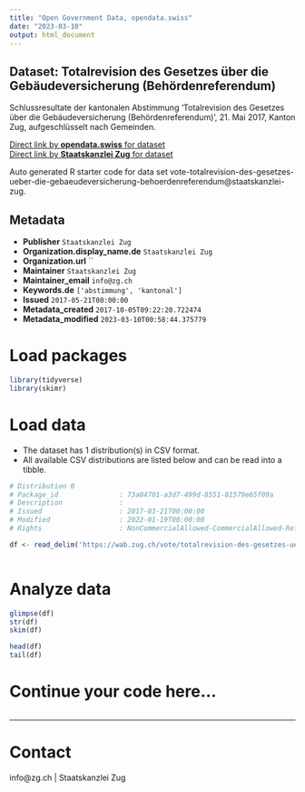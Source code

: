 ```yaml
---
title: "Open Government Data, opendata.swiss"
date: "2023-03-10"
output: html_document
---
```


## Dataset: Totalrevision des Gesetzes über die Gebäudeversicherung (Behördenreferendum)

Schlussresultate der kantonalen Abstimmung 'Totalrevision des Gesetzes über die Gebäudeversicherung (Behördenreferendum)', 21. Mai 2017, Kanton Zug, aufgeschlüsselt nach Gemeinden.

[Direct link by **opendata.swiss** for dataset](https://opendata.swiss/de/dataset/totalrevision-des-gesetzes-uber-die-gebaudeversicherung-behordenreferendum)<br>
[Direct link by **Staatskanzlei Zug** for dataset](https://wab.zug.ch/vote/totalrevision-des-gesetzes-ueber-die-gebaeudeversicherung-behoerdenreferendum/data)

Auto generated R starter code for data set vote-totalrevision-des-gesetzes-ueber-die-gebaeudeversicherung-behoerdenreferendum@staatskanzlei-zug.

## Metadata

- **Publisher** `Staatskanzlei Zug`
- **Organization.display_name.de** `Staatskanzlei Zug`
- **Organization.url** ``
- **Maintainer** `Staatskanzlei Zug`
- **Maintainer_email** `info@zg.ch`
- **Keywords.de** `['abstimmung', 'kantonal']`
- **Issued** `2017-05-21T00:00:00`
- **Metadata_created** `2017-10-05T09:22:20.722474`
- **Metadata_modified** `2023-03-10T00:58:44.375779`


# Load packages

```r

library(tidyverse)
library(skimr)

```

# Load data

-   The dataset has 1 distribution(s) in CSV format.
-   All available CSV distributions are listed below and can be read into a tibble.

```r

# Distribution 0
# Package_id               : 73a04701-a3d7-499d-8551-81579e65f09a
# Description              : 
# Issued                   : 2017-03-21T00:00:00
# Modified                 : 2022-01-19T00:00:00
# Rights                   : NonCommercialAllowed-CommercialAllowed-ReferenceRequired

df <- read_delim('https://wab.zug.ch/vote/totalrevision-des-gesetzes-ueber-die-gebaeudeversicherung-behoerdenreferendum/data-csv')



```

# Analyze data

```r

glimpse(df)
str(df)
skim(df)

head(df)
tail(df)

```

# Continue your code here...

```r

```

------------------------------------------------------------------------

# Contact

info@zg.ch | Staatskanzlei Zug
